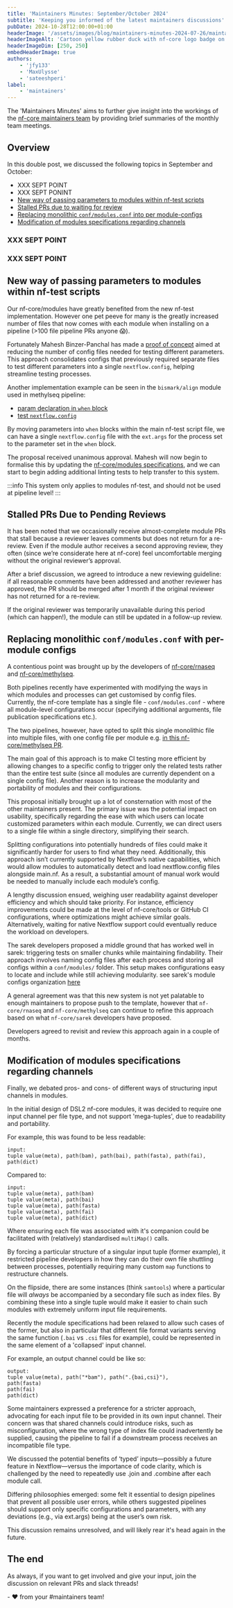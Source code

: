 ```yaml
---
title: 'Maintainers Minutes: September/October 2024'
subtitle: 'Keeping you informed of the latest maintainers discussions'
pubDate: 2024-10-28T12:00:00+01:00
headerImage: '/assets/images/blog/maintainers-minutes-2024-07-26/maintainers_duck.png'
headerImageAlt: 'Cartoon yellow rubber duck with nf-core logo badge on its body with the nf-core logo.'
headerImageDim: [250, 250]
embedHeaderImage: true
authors:
    - 'jfy133'
    - 'MaxUlysse'
    - 'sateeshperi'
label:
    - 'maintainers'
---
```



The 'Maintainers Minutes' aims to further give insight into the workings of the [nf-core maintainers team](/governance#maintainers)
by providing brief summaries of the monthly team meetings.

## Overview

In this double post, we discussed the following topics in September and October:

-   XXX SEPT POINT
-   XXX SEPT PONINT
-   [New way of passing parameters to modules within nf-test scripts](new-way-of-passing-parameters-to-modules-within-nf-test-scripts)
-   [Stalled PRs due to waiting for review](stalled-prs-due-to-waiting-for-review)
-   [Replacing monolithic `conf/modules.conf` into per module-configs](replacing-monolithic-confmodulesconf-into-per-module-configs)
-   [Modification of modules specifications regarding channels](modifications-of-modules-specifications-regarding-channels)

### XXX SEPT POINT

### XXX SEPT POINT

## New way of passing parameters to modules within nf-test scripts

Our nf-core/modules have greatly benefited from the new nf-test implementation. However one pet peeve for many is the greatly increased number of files that now comes with each module when installing on a pipeline (>100 file pipeline PRs anyone 😱).

Fortunately <Profile username="mahesh-panchal">Mahesh Binzer-Panchal</Profile> has made a [proof of concept](https://github.com/nf-core/modules/pull/5706) aimed at reducing the number of config files needed for testing different parameters. This approach consolidates configs that previously required separate files to test different parameters into a single `nextflow.config`, helping streamline testing processes.

Another implementation example can be seen in the `bismark/align` module used in methylseq pipeline:

-   [param declaration in `when` block](https://github.com/nf-core/methylseq/blob/master/modules/nf-core/bismark/align/tests/main.nf.test#L28-L33)
-   [test `nextflow.config`](https://github.com/nf-core/methylseq/blob/master/modules/nf-core/bismark/align/tests/nextflow.config)

By moving parameters into `when` blocks within the main nf-test script file, we can have a single `nextflow.config` file with the `ext.args` for the process set to the parameter set in the `when` block.

The proposal received unanimous approval. Mahesh will now begin to formalise this by updating the [nf-core/modules specifications](https://nf-co.re/docs/guidelines/components/modules), and we can start to begin adding additional linting tests to help transfer to this system.

:::info
This system only applies to modules nf-test, and should not be used at pipeline level!
:::

## Stalled PRs Due to Pending Reviews

It has been noted that we occasionally receive almost-complete module PRs that stall because a reviewer leaves comments but does not return for a re-review.
Even if the module author receives a second approving review, they often (since we’re considerate here at nf-core) feel uncomfortable merging without the original reviewer’s approval.

After a brief discussion, we agreed to introduce a new reviewing guideline: if all reasonable comments have been addressed and another reviewer has approved, the PR should be merged after 1 month if the original reviewer has not returned for a re-review.

If the original reviewer was temporarily unavailable during this period (which can happen!), the module can still be updated in a follow-up review.

## Replacing monolithic `conf/modules.conf` with per-module configs

A contentious point was brought up by the developers of [nf-core/rnaseq](https://nf-co.re/rnaseq) and [nf-core/methylseq](https://nf-co.re/methylseq).

Both pipelines recently have experimented with modifying the ways in which modules and processes can get customised by config files.
Currently, the nf-core template has a single file - `conf/modules.conf` - where all module-level configurations occur (specifying additional arguments, file publication specifications etc.).

The two pipelines, however, have opted to split this single monolithic file into multiple files, with one config file per module e.g. [in this nf-core/methylseq PR](https://github.com/nf-core/methylseq/commit/7b276c97589b65153ae23b34fcf4f6da86bb8d70).

The main goal of this approach is to make CI testing more efficient by allowing changes to a specific config to trigger only the related tests rather than the entire test suite (since all modules are currently dependent on a single config file).
Another reason is to increase the modularity and portability of modules and their configurations.

This proposal initially brought up a lot of consternation with most of the other maintainers present. The primary issue was the potential impact on usability, specifically regarding the ease with which users can locate customized parameters within each module.
Currently, we can direct users to a single file within a single directory, simplifying their search.

Splitting configurations into potentially hundreds of files could make it significantly harder for users to find what they need. Additionally, this approach isn’t currently supported by Nextflow’s native capabilities, which would allow modules to automatically detect and load nextflow.config files alongside main.nf. As a result, a substantial amount of manual work would be needed to manually include each module’s config.

A lengthy discussion ensued, weighing user readability against developer efficiency and which should take priority. For instance, efficiency improvements could be made at the level of nf-core/tools or GitHub CI configurations, where optimizations might achieve similar goals.
Alternatively, waiting for native Nextflow support could eventually reduce the workload on developers.

The sarek developers proposed a middle ground that has worked well in sarek: triggering tests on smaller chunks while maintaining findability. Their approach involves naming config files after each process and storing all configs within a `conf/modules/` folder. This setup makes configurations easy to locate and include while still achieving modularity. see sarek's module configs organization [here](https://github.com/nf-core/sarek/tree/master/conf/modules)

A general agreement was that this new system is not yet palatable to enough maintainers to propose push to the template, however that `nf-core/rnaseq` and `nf-core/methylseq` can continue to refine this approach based on what `nf-core/sarek` developers have proposed.

Developers agreed to revisit and review this approach again in a couple of months.

## Modification of modules specifications regarding channels

Finally, we debated pros- and cons- of different ways of structuring input channels in modules.

In the initial design of DSL2 nf-core modules, it was decided to require one input channel per file type, and not support 'mega-tuples', due to readability and portability.

For example, this was found to be less readable:

```nextflow
input:
tuple value(meta), path(bam), path(bai), path(fasta), path(fai), path(dict)
```

Compared to:

```nextflow
input:
tuple value(meta), path(bam)
tuple value(meta), path(bai)
tuple value(meta), path(fasta)
tuple value(meta), path(fai)
tuple value(meta), path(dict)
```

Where ensuring each file was associated with it's companion could be facilitated with (relatively) standardised `multiMap()` calls.

By forcing a particular structure of a singular input tuple (former example), it restricted pipeline developers in how they can do their own file shuttling between processes, potentially requiring many custom `map` functions to restructure channels.

On the flipside, there are some instances (think `samtools`) where a particular file will _always_ be accompanied by a secondary file such as index files.
By combining these into a single tuple would make it easier to chain such modules with extremely uniform input file requirements.

Recently the module specifications had been relaxed to allow such cases of the former, but also in particular that different file format variants serving the same function (`.bai` vs `.csi` files for example), could be represented in the same element of a 'collapsed' input channel.

For example, an output channel could be like so:

```nextflow
output:
tuple value(meta), path("*bam"), path(".{bai,csi}"),
path(fasta)
path(fai)
path(dict)
```

Some maintainers expressed a preference for a stricter approach, advocating for each input file to be provided in its own input channel. Their concern was that shared channels could introduce risks, such as misconfiguration, where the wrong type of index file could inadvertently be supplied, causing the pipeline to fail if a downstream process receives an incompatible file type.

We discussed the potential benefits of ‘typed’ inputs—possibly a future feature in Nextflow—versus the importance of code clarity, which is challenged by the need to repeatedly use .join and .combine after each module call.

Differing philosophies emerged: some felt it essential to design pipelines that prevent all possible user errors, while others suggested pipelines should support only specific configurations and parameters, with any deviations (e.g., via ext.args) being at the user’s own risk.

This discussion remains unresolved, and will likely rear it's head again in the future.

## The end

As always, if you want to get involved and give your input, join the discussion on relevant PRs and slack threads!

\- :heart: from your #maintainers team!
